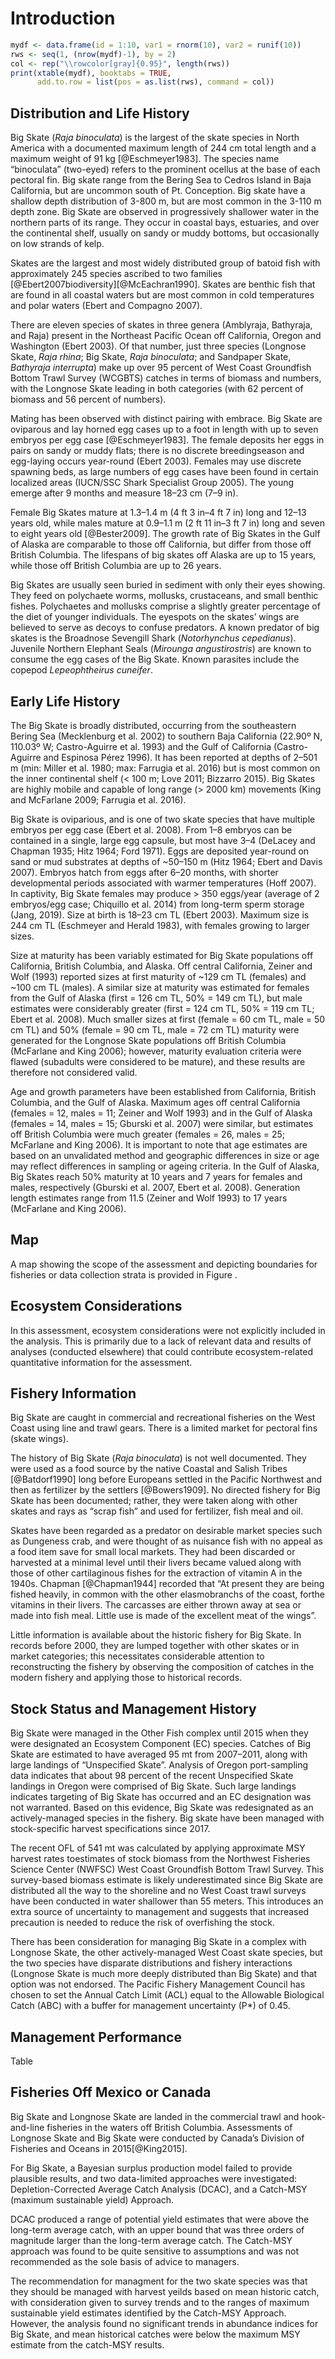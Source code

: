 <!-- ***********INTRODUCTION SECTION*************************************** -->

# Introduction

```r
mydf <- data.frame(id = 1:10, var1 = rnorm(10), var2 = runif(10))
rws <- seq(1, (nrow(mydf)-1), by = 2)
col <- rep("\\rowcolor[gray]{0.95}", length(rws))
print(xtable(mydf), booktabs = TRUE,
      add.to.row = list(pos = as.list(rws), command = col))
```
      
## Distribution and Life History

Big Skate (*Raja binoculata*) is the largest of the skate species in North America with a documented maximum length of 244 cm total length and a maximum weight of 91 kg [@Eschmeyer1983].  The species name “binoculata” (two-eyed) refers to the prominent ocellus at the base of each pectoral fin. Big skate range from the Bering Sea to Cedros Island in Baja California, but are uncommon south of Pt. Conception. Big skate have a shallow depth distribution of 3-800 m, but are most common in the 3-110 m depth zone. Big Skate are observed in progressively shallower water in the northern parts of its range.  They occur in coastal bays, estuaries, and over the continental shelf, usually on sandy or muddy bottoms, but occasionally on low strands of kelp.

Skates are the largest and most widely distributed group of batoid fish with approximately 245 species ascribed to two families [@Ebert2007biodiversity][@McEachran1990]. Skates are benthic fish that are found in all coastal waters but are most common in cold temperatures and polar waters (Ebert and Compagno 2007).

There are eleven species of skates in three genera (Amblyraja, Bathyraja, and Raja) present in the Northeast Pacific Ocean off California, Oregon and Washington (Ebert 2003). Of that number, just three species (Longnose Skate, *Raja rhina*; Big Skate, *Raja binoculata*; and Sandpaper Skate, *Bathyraja interrupta*) make up over 95 percent of West Coast Groundfish Bottom Trawl Survey (WCGBTS) catches in terms of biomass and numbers, with the Longnose Skate leading in both categories (with 62 percent of biomass and 56 percent of numbers).

Mating has been observed with distinct pairing with embrace. Big Skate are oviparous and lay horned egg cases up to a foot in length with up to seven embryos per egg case [@Eschmeyer1983]. The female deposits her eggs in pairs on sandy or muddy flats; there is no discrete breedingseason and egg-laying occurs year-round (Ebert 2003). Females may use discrete spawning beds, as large numbers of egg cases have been found in certain localized areas (IUCN/SSC Shark Specialist Group 2005). The young emerge after 9 months and measure 18–23 cm (7–9 in).

Female Big Skates mature at 1.3–1.4 m (4 ft 3 in–4 ft 7 in) long and 12–13 years old, while males mature at 0.9–1.1 m (2 ft 11 in–3 ft 7 in) long and seven to eight years old [@Bester2009]. The growth rate of Big Skates in the Gulf of Alaska are comparable to those off California, but differ from those off British Columbia. The lifespans of big skates off Alaska are up to 15 years, while those off British Columbia are up to 26 years.

Big Skates are usually seen buried in sediment with only their eyes showing. They feed on polychaete worms, mollusks, crustaceans, and small benthic fishes. Polychaetes and mollusks comprise a slightly greater percentage of the diet of younger individuals. The eyespots on the skates' wings are believed to serve as decoys to confuse predators.  A known predator of big skates is the Broadnose Sevengill Shark (*Notorhynchus cepedianus*).  Juvenile Northern Elephant Seals (*Mirounga angustirostris*) are known to consume the egg cases of the Big Skate. Known parasites include the copepod *Lepeophtheirus cuneifer*.


## Early Life History

The Big Skate is broadly distributed, occurring from the southeastern Bering Sea (Mecklenburg et al. 2002) to southern Baja California (22.90º N, 110.03º W; Castro-Aguirre et al. 1993) and the Gulf of California (Castro-Aguirre and Espinosa Pérez 1996). It has been reported at depths of 2–501 m (min: Miller et al. 1980; max: Farrugia et al. 2016) but is most common on the inner continental shelf (< 100 m; Love 2011; Bizzarro 2015). Big Skates are highly mobile and capable of long range (> 2000 km) movements (King and McFarlane 2009; Farrugia et al. 2016). 

Big Skate is oviparious, and is one of two skate species that have multiple embryos per egg case (Ebert et al. 2008). From 1–8 embryos can be contained in a single, large egg capsule, but most have 3–4 (DeLacey and Chapman 1935; Hitz 1964; Ford 1971). Eggs are deposited year-round on sand or mud substrates at depths of ~50–150 m (Hitz 1964; Ebert and Davis 2007). Embryos hatch from eggs after 6–20 months, with shorter developmental periods associated with warmer temperatures (Hoff 2007). In captivity, Big Skate females may produce > 350 eggs/year (average of 2 embryos/egg case; Chiquillo et al. 2014) from long-term sperm storage (Jang, 2019). Size at birth is 18–23 cm TL (Ebert 2003). Maximum size is 244 cm TL (Eschmeyer and Herald 1983), with females growing to larger sizes.

Size at maturity has been variably estimated for Big Skate populations off California, British Columbia, and Alaska. Off central California, Zeiner and Wolf (1993) reported sizes at first maturity of ~129 cm TL (females) and ~100 cm TL (males).  A similar size at maturity was estimated for females from the Gulf of Alaska (first = 126 cm TL, 50% = 149 cm TL), but male estimates were considerably greater (first = 124 cm TL, 50% = 119 cm TL; Ebert et al. 2008).  Much smaller sizes at first (female = 60 cm TL, male = 50 cm TL) and 50% (female = 90 cm TL, male = 72 cm TL) maturity were generated for the Longnose Skate populations off British Columbia (McFarlane and King 2006); however, maturity evaluation criteria were flawed (subadults were considered to be mature), and these results are therefore not considered valid.

Age and growth parameters have been established from California, British Columbia, and the Gulf of Alaska. Maximum ages off central California (females = 12, males = 11; Zeiner and Wolf 1993) and in the Gulf of Alaska (females = 14, males = 15; Gburski et al. 2007) were similar, but estimates off British Columbia were much greater (females = 26, males = 25; McFarlane and King 2006). It is important to note that age estimates are based on an unvalidated method and geographic differences in size or age may reflect differences in sampling or ageing criteria. In the Gulf of Alaska, Big Skates reach 50% maturity at 10 years and 7 years for females and males, respectively (Gburski et al. 2007, Ebert et al. 2008). Generation length estimates range from 11.5 (Zeiner and Wolf 1993) to 17 years (McFarlane and King 2006). 


## Map
A map showing the scope of the assessment and depicting boundaries for fisheries or data collection strata is provided in Figure \ref{fig:boundary_map}.

## Ecosystem Considerations
In this assessment, ecosystem considerations were not explicitly included in the analysis.  This is primarily due to a lack of relevant data and results of analyses (conducted elsewhere) that could contribute ecosystem-related quantitative information for the assessment.


## Fishery Information

Big Skate are caught in commercial and recreational fisheries on the West Coast using line and trawl gears. There is a limited market for pectoral fins (skate wings).

The history of Big Skate (*Raja binoculata*) is not well documented.  They were used as a food source by the native Coastal and Salish Tribes [@Batdorf1990] long before Europeans settled in the Pacific Northwest and then as fertilizer by the settlers [@Bowers1909].  No directed fishery for Big Skate has been documented; rather, they were taken along with other skates and rays as "scrap fish" and used for fertilizer, fish meal and oil.

Skates have been regarded as a predator on desirable market species such as Dungeness crab, and were thought of as nuisance fish with no appeal as a food item save for small local markets. They had been discarded or harvested at a minimal level until their livers became valued along with those of other cartilaginous fishes for the extraction of vitamin A in the 1940s.  Chapman [@Chapman1944] recorded that “At present they are being fished heavily, in common with the other elasmobranchs of the coast, forthe vitamins in their livers. The carcasses are either thrown away at sea or made into fish meal.  Little use is made of the excellent meat of the wings”.

Little information is available about the historic fishery for Big Skate.  In records before 2000, they are lumped together with other skates or in market categories; this necessitates considerable attention to reconstructing the fishery by observing the composition of catches in the modern fishery and applying those to historical records.


## Stock Status and Management History

Big Skate were managed in the Other Fish complex until 2015 when they were designated an Ecosystem Component (EC) species.  Catches of Big Skate are estimated to have averaged 95 mt from 2007–2011, along with large landings of "Unspecified Skate".  Analysis of Oregon port-sampling data indicates that about 98 percent of the recent Unspecified Skate landings in Oregon were comprised of Big Skate. Such large landings indicates targeting of Big Skate has occurred and an EC designation was not warranted. Based on this evidence, Big Skate was redesignated as an actively-managed species in the fishery. Big skate have been managed with stock-specific harvest specifications since 2017.

The recent OFL of 541 mt was calculated by applying approximate MSY harvest rates toestimates of stock biomass from the Northwest Fisheries Science Center (NWFSC) West Coast Groundfish Bottom Trawl Survey. This survey-based biomass estimate is likely underestimated since Big Skate are distributed all the way to the shoreline and no West Coast trawl surveys have been conducted in water shallower than 55 meters. This introduces an extra source of uncertainty to management and suggests that increased precaution is needed to reduce the risk of overfishing the stock. 

There has been consideration for managing Big Skate in a complex with Longnose Skate, the other actively-managed West Coast skate species, but the two species have disparate distributions and fishery interactions (Longnose Skate is much more deeply distributed than Big Skate) and that option was not endorsed. The Pacific Fishery Management Council has chosen to set the Annual Catch Limit (ACL) equal to the Allowable Biological Catch (ABC) with a buffer for management uncertainty (P*) of 0.45.

## Management Performance

Table \ref{tab:mnmgt_perform}


## Fisheries Off Mexico or Canada

Big Skate and Longnose Skate are landed in the commercial trawl and hook-and-line fisheries in the waters off British Columbia.  Assessments of Longnose Skate and Big Skate were conducted by Canada's Division of Fisheries and Oceans in 2015[@King2015].

For Big Skate, a Bayesian surplus production model failed to provide plausible results, and two data-limited approaches were investigated: Depletion-Corrected Average Catch Analysis (DCAC), and a Catch-MSY (maximum sustainable yield) Approach.  

DCAC produced a range of potential yield estimates that were above the long-term average catch, with an upper bound that was three orders of magnitude larger than the long-term average catch. The Catch-MSY approach was found to be quite sensitive to assumptions and was not recommended as the sole basis of advice to managers.

The recommendation for managment for the two skate species was that they should be managed with harvest yeilds based on mean historic catch, with consideration given to survey trends and to the ranges of maximum sustainable yield estimates identified by the Catch-MSY Approach. However, the analysis found no significant trends in abundance indices for Big Skate, and mean historical catches were below the maximum MSY estimate from the catch-MSY results.

